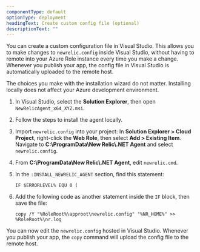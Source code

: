 ```yaml
---
componentType: default
optionType: deployment
headingText: Create custom config file (optional)
descriptionText: ""  
---
```


You can create a custom configuration file in Visual Studio. This allows you to make changes to `newrelic.config` inside Visual Studio, without having to remote into your Azure Role instance every time you make a change. Whenever you publish your app, the config file in Visual Studio is automatically uploaded to the remote host.

The choices you make with the installation wizard do not matter. Installing locally does not affect your Azure development environment.

1. In Visual Studio, select the <DoNotTranslate>**Solution Explorer**</DoNotTranslate>, then open `NewRelicAgent_x64_XYZ.msi`.
2. Follow the steps to install the agent locally.
3. Import `newrelic.config` into your project: In <DoNotTranslate>**Solution Explorer > Cloud Project**</DoNotTranslate>, right-click the <DoNotTranslate>**Web Role**</DoNotTranslate>, then select <DoNotTranslate>**Add > Existing Item**</DoNotTranslate>. Navigate to <DoNotTranslate>**C:\\ProgramData\\New Relic\\.NET Agent**</DoNotTranslate> and select `newrelic.config`.
4. From <DoNotTranslate>**C:\\ProgramData\\New Relic\\.NET Agent**</DoNotTranslate>, edit `newrelic.cmd`.
5. In the `:INSTALL_NEWRELIC_AGENT` section, find this statement:

   ```batch
   IF $ERRORLEVEL% EQU 0 (
   ```
6. Add the following code as another statement inside the `IF` block, then save the file:

   ```batch
   copy /Y "%RoleRoot%\approot\newrelic.config" "%NR_HOME%" >> %RoleRoot%\nr.log
   ```

You can now edit the `newrelic.config` hosted in Visual Studio. Whenever you publish your app, the `copy` command will upload the config file to the remote host.